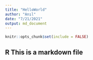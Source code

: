 ```yaml
---
title: "HelloWorld"
author: "Anıl"
date: "7/21/2021"
output: md_document
---
```


```r
knitr::opts_chunk$set(include = FALSE)
```

## R This is a markdown file


